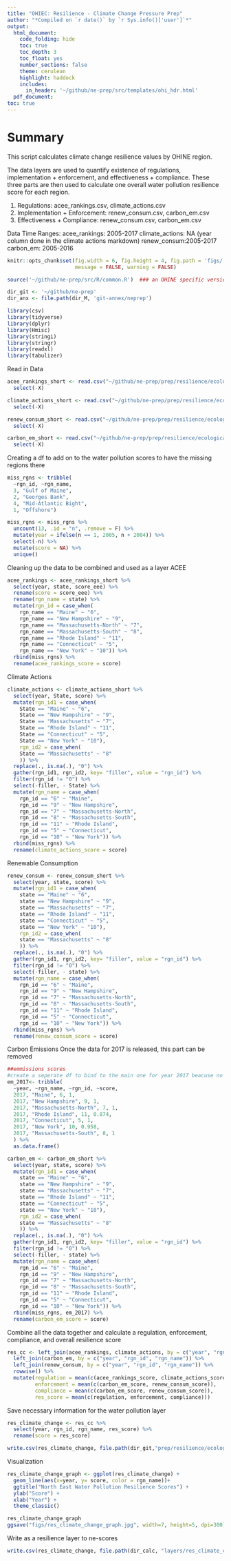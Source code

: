 ```yaml
---
title: "OHIEC: Resilience - Climate Change Pressure Prep"
author: "*Compiled on `r date()` by `r Sys.info()['user']`*"
output: 
  html_document:
    code_folding: hide
    toc: true
    toc_depth: 3
    toc_float: yes
    number_sections: false
    theme: cerulean
    highlight: haddock
    includes: 
      in_header: '~/github/ne-prep/src/templates/ohi_hdr.html'
  pdf_document:
toc: true
---
```



# Summary

This script calculates climate change resilience values by OHINE region. 

The data layers are used to quantify existence of regulations, implementation + enforcement, and effectiveness + compliance. These three parts are then used to calculate one overall water pollution resilience score for each region. 

1. Regulations: acee_rankings.csv, climate_actions.csv
2. Implementation + Enforcement: renew_consum.csv, carbon_em.csv
3. Effectiveness + Compliance: renew_consum.csv, carbon_em.csv

Data Time Ranges:
acee_rankings: 2005-2017
climate_actions: NA (year column done in the climate actions markdown)
renew_consum:2005-2017
carbon_em: 2005-2016


``` r
knitr::opts_chunk$set(fig.width = 6, fig.height = 4, fig.path = 'figs/',
                      message = FALSE, warning = FALSE)

source('~/github/ne-prep/src/R/common.R')  ### an OHINE specific version of common.R

dir_git <- '~/github/ne-prep'
dir_anx <- file.path(dir_M, 'git-annex/neprep')

library(csv)
library(tidyverse)
library(dplyr)
library(Hmisc)
library(stringi)
library(stringr)
library(readxl)
library(tabulizer)
```


Read in Data
```r
acee_rankings_short <- read.csv("~/github/ne-prep/prep/resilience/ecological/climate_change/data/acee_rankings.csv") %>% 
  select(-X) 

climate_actions_short <- read.csv("~/github/ne-prep/prep/resilience/ecological/climate_change/data/climate_actions.csv") %>% 
  select(-X) 

renew_consum_short <- read.csv("~/github/ne-prep/prep/resilience/ecological/climate_change/data/renew_consum.csv") %>% 
  select(-X)

carbon_em_short <- read.csv("~/github/ne-prep/prep/resilience/ecological/climate_change/data/carbon_em.csv") %>% 
  select(-X)
```


Creating a df to add on to the water pollution scores to have the missing regions there 
```r
miss_rgns <- tribble(
  ~rgn_id, ~rgn_name,
  3, "Gulf of Maine",
  2, "Georges Bank",
  4, "Mid-Atlantic Bight",
  1, "Offshore") 

miss_rgns <- miss_rgns %>% 
  uncount(13, .id = "n", .remove = F) %>%
  mutate(year = ifelse(n == 1, 2005, n + 2004)) %>%
  select(-n) %>% 
  mutate(score = NA) %>% 
  unique()
```

Cleaning up the data to be combined and used as a layer
ACEE 
```r
acee_rankings <- acee_rankings_short %>% 
  select(year, state, score_eee) %>% 
  rename(score = score_eee) %>% 
  rename(rgn_name = state) %>% 
  mutate(rgn_id = case_when(
    rgn_name == "Maine" ~ "6", 
    rgn_name == "New Hampshire" ~ "9", 
    rgn_name == "Massachusetts-North" ~ "7",
    rgn_name == "Massachusetts-South" ~ "8",
    rgn_name == "Rhode Island" ~ "11",
    rgn_name == "Connecticut" ~ "5",
    rgn_name == "New York" ~ "10")) %>% 
  rbind(miss_rgns) %>% 
  rename(acee_rankings_score = score)
```

Climate Actions
```r
climate_actions <- climate_actions_short %>% 
  select(year, State, score) %>% 
  mutate(rgn_id1 = case_when(
    State == "Maine" ~ "6", 
    State == "New Hampshire" ~ "9", 
    State == "Massachusetts" ~ "7",
    State == "Rhode Island" ~ "11",
    State == "Connecticut" ~ "5",
    State == "New York" ~ "10"),
    rgn_id2 = case_when(
    State == "Massachusetts" ~ "8"
    )) %>% 
  replace(., is.na(.), "0") %>% 
  gather(rgn_id1, rgn_id2, key= "filler", value = "rgn_id") %>% 
  filter(rgn_id != "0") %>% 
  select(-filler, - State) %>% 
  mutate(rgn_name = case_when(
    rgn_id == "6" ~ "Maine", 
    rgn_id == "9" ~ "New Hampshire", 
    rgn_id == "7" ~ "Massachusetts-North",
    rgn_id == "8" ~ "Massachusetts-South",
    rgn_id == "11" ~ "Rhode Island",
    rgn_id == "5" ~ "Connecticut",
    rgn_id == "10" ~ "New York")) %>% 
  rbind(miss_rgns) %>% 
  rename(climate_actions_score = score)
```

Renewable Consumption
```r
renew_consum <- renew_consum_short %>% 
  select(year, state, score) %>% 
  mutate(rgn_id1 = case_when(
    state == "Maine" ~ "6", 
    state == "New Hampshire" ~ "9", 
    state == "Massachusetts" ~ "7",
    state == "Rhode Island" ~ "11",
    state == "Connecticut" ~ "5",
    state == "New York" ~ "10"),
    rgn_id2 = case_when(
    state == "Massachusetts" ~ "8"
    )) %>% 
  replace(., is.na(.), "0") %>% 
  gather(rgn_id1, rgn_id2, key= "filler", value = "rgn_id") %>% 
  filter(rgn_id != "0") %>% 
  select(-filler, - state) %>% 
  mutate(rgn_name = case_when(
    rgn_id == "6" ~ "Maine", 
    rgn_id == "9" ~ "New Hampshire", 
    rgn_id == "7" ~ "Massachusetts-North",
    rgn_id == "8" ~ "Massachusetts-South",
    rgn_id == "11" ~ "Rhode Island",
    rgn_id == "5" ~ "Connecticut",
    rgn_id == "10" ~ "New York")) %>% 
  rbind(miss_rgns) %>% 
  rename(renew_consum_score = score)
```

Carbon Emissions
Once the data for 2017 is released, this part can be removed
```r
##emmissions scores
#create a seperate df to bind to the main one for year 2017 beacuse no data for that
em_2017<- tribble(
  ~year, ~rgn_name, ~rgn_id, ~score,
  2017, "Maine", 6, 1,
  2017, "New Hampshire", 9, 1, 
  2017, "Massachusetts-North", 7, 1,
  2017, "Rhode Island", 11, 0.874,  
  2017, "Connecticut", 5, 1, 
  2017, "New York", 10, 0.958, 
  2017, "Massachusetts-South", 8, 1
  ) %>% 
  as.data.frame() 
```

```r
carbon_em <- carbon_em_short %>% 
  select(year, state, score) %>% 
  mutate(rgn_id1 = case_when(
    state == "Maine" ~ "6", 
    state == "New Hampshire" ~ "9", 
    state == "Massachusetts" ~ "7",
    state == "Rhode Island" ~ "11",
    state == "Connecticut" ~ "5",
    state == "New York" ~ "10"),
    rgn_id2 = case_when(
    state == "Massachusetts" ~ "8"
    )) %>% 
  replace(., is.na(.), "0") %>% 
  gather(rgn_id1, rgn_id2, key= "filler", value = "rgn_id") %>% 
  filter(rgn_id != "0") %>% 
  select(-filler, - state) %>% 
  mutate(rgn_name = case_when(
    rgn_id == "6" ~ "Maine", 
    rgn_id == "9" ~ "New Hampshire", 
    rgn_id == "7" ~ "Massachusetts-North",
    rgn_id == "8" ~ "Massachusetts-South",
    rgn_id == "11" ~ "Rhode Island",
    rgn_id == "5" ~ "Connecticut",
    rgn_id == "10" ~ "New York")) %>% 
  rbind(miss_rgns, em_2017) %>% 
  rename(carbon_em_score = score)
```


Combine all the data together and calculate a regulation, enforcement, compliance, and overall resilience score

```r
res_cc <- left_join(acee_rankings, climate_actions, by = c("year", "rgn_id", "rgn_name")) %>% 
  left_join(carbon_em, by = c("year", "rgn_id", "rgn_name")) %>% 
  left_join(renew_consum, by = c("year", "rgn_id", "rgn_name")) %>% 
  rowwise() %>% 
  mutate(regulation = mean(c(acee_rankings_score, climate_actions_score)),
         enforcement = mean(c(carbon_em_score, renew_consum_score)),
         compliance = mean(c(carbon_em_score, renew_consum_score)),
         res_score = mean(c(regulation, enforcement, compliance))) 
```

Save necessary information for the water pollution layer
```r
res_climate_change <- res_cc %>% 
  select(year, rgn_id, rgn_name, res_score) %>% 
  rename(score = res_score)

write.csv(res_climate_change, file.path(dir_git,"prep/resilience/ecological/water_pollution/data/res_climate_change.csv"))
```

Visualization
```r
res_climate_change_graph <- ggplot(res_climate_change) +
  geom_line(aes(x=year, y= score, color = rgn_name))+
  ggtitle("North East Water Pollution Resilience Scores") +
  ylab("Score") +
  xlab("Year") +
  theme_classic() 

res_climate_change_graph
ggsave("figs/res_climate_change_graph.jpg", width=7, height=5, dpi=300)
```


Write as a resilience layer to ne-scores
```r
write.csv(res_climate_change, file.path(dir_calc, "layers/res_climate_change.csv"))
```




